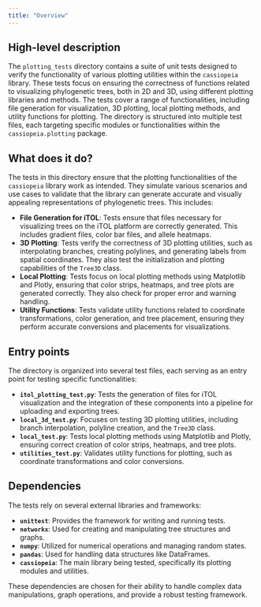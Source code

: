 ```yaml
---
title: "Overview"
---
```


## High-level description

The `plotting_tests` directory contains a suite of unit tests designed to verify the functionality of various plotting utilities within the `cassiopeia` library. These tests focus on ensuring the correctness of functions related to visualizing phylogenetic trees, both in 2D and 3D, using different plotting libraries and methods. The tests cover a range of functionalities, including file generation for visualization, 3D plotting, local plotting methods, and utility functions for plotting. The directory is structured into multiple test files, each targeting specific modules or functionalities within the `cassiopeia.plotting` package.

## What does it do?

The tests in this directory ensure that the plotting functionalities of the `cassiopeia` library work as intended. They simulate various scenarios and use cases to validate that the library can generate accurate and visually appealing representations of phylogenetic trees. This includes:

- **File Generation for iTOL**: Tests ensure that files necessary for visualizing trees on the iTOL platform are correctly generated. This includes gradient files, color bar files, and allele heatmaps.
- **3D Plotting**: Tests verify the correctness of 3D plotting utilities, such as interpolating branches, creating polylines, and generating labels from spatial coordinates. They also test the initialization and plotting capabilities of the `Tree3D` class.
- **Local Plotting**: Tests focus on local plotting methods using Matplotlib and Plotly, ensuring that color strips, heatmaps, and tree plots are generated correctly. They also check for proper error and warning handling.
- **Utility Functions**: Tests validate utility functions related to coordinate transformations, color generation, and tree placement, ensuring they perform accurate conversions and placements for visualizations.

## Entry points

The directory is organized into several test files, each serving as an entry point for testing specific functionalities:

- **`itol_plotting_test.py`**: Tests the generation of files for iTOL visualization and the integration of these components into a pipeline for uploading and exporting trees.
- **`local_3d_test.py`**: Focuses on testing 3D plotting utilities, including branch interpolation, polyline creation, and the `Tree3D` class.
- **`local_test.py`**: Tests local plotting methods using Matplotlib and Plotly, ensuring correct creation of color strips, heatmaps, and tree plots.
- **`utilities_test.py`**: Validates utility functions for plotting, such as coordinate transformations and color conversions.

## Dependencies

The tests rely on several external libraries and frameworks:

- **`unittest`**: Provides the framework for writing and running tests.
- **`networkx`**: Used for creating and manipulating tree structures and graphs.
- **`numpy`**: Utilized for numerical operations and managing random states.
- **`pandas`**: Used for handling data structures like DataFrames.
- **`cassiopeia`**: The main library being tested, specifically its plotting modules and utilities.

These dependencies are chosen for their ability to handle complex data manipulations, graph operations, and provide a robust testing framework.